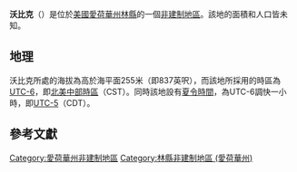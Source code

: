 {{noteTA
|G1=USState
|G2=地名
|G3=Unit
}}
{{Infobox settlement
|official_name            = 沃比克
|native_name = Waubeek
|settlement_type          = [[非建制地區|非建制地區]]
|image_skyline            = 
|imagesize                = 
|image_map                = 
|mapsize                  = 
|pushpin_map              = USA Iowa
|pushpin_label            = 沃比克
|pushpin_label_position   = top
|pushpin_map_caption      = 沃比克在愛荷華州的位置
|subdivision_type         = [[世界政區索引|國家]]
|subdivision_type1        = [[美国州份|州份]]
|subdivision_type2        = [[愛荷華州行政区划|縣]]
|subdivision_name         = [[美国|美国]]
|subdivision_name1        = [[愛荷華州|愛荷華州]]
|subdivision_name2        = [[林縣_(愛荷華州)|林縣]]
|elevation_ft             = 837
|elevation_m              = 255
|area_total_km2           = 
|area_total_sq_mi         = 
|area_land_km2            = 
|area_land_sq_mi          = 
|area_water_km2           = 
|area_water_sq_mi         = 
|population_as_of         = 2010
|population_footnotes     = 
|population_total         = 
|population_metro         = 
|population_density_km2   = auto
|population_density_sq_mi = auto
|timezone                 = [[北美中部时区|北美中部时区]]
|utc_offset               = -6
|coordinates              = {{coord|42|09|57|N|91|27|55|W|display=inline,title}}
| coor_pinpoint           = 
| coordinates_footnotes   = 
|timezone_DST             = CDT
|utc_offset_DST           = -5
|postal_code_type         = [[美國郵區編號|郵區編號]]
|postal_code              = 
|area_code                = {{link-en|电话区号319|Area code 319|319}}
|blank_name = [[地名信息系统|GNIS ID]]
|blank_info = 462744<ref name="GNIS">{{cite gnis|462744|Waubeek}}</ref>
}}
'''沃比克'''（{{lang-en|Waubeek}}）是位於[[美國|美國]][[愛荷華州|愛荷華州]][[林縣_(愛荷華州)|林縣]]的一個[[非建制地區|非建制地區]]。該地的面積和人口皆未知。

== 地理 ==
沃比克所處的海拔為高於海平面255米（即837英呎），而該地所採用的時區為[[UTC-6|UTC-6]]，即[[北美中部時區|北美中部時區]]（CST）。同時該地設有[[夏令時間|夏令時間]]，為UTC-6調快一小時，即[[UTC-5|UTC-5]]（CDT）。

== 參考文獻 ==
{{reflist}}

{{林縣 (愛荷華州)}}

{{DEFAULTSORT:Waubeek}}
[[Category:愛荷華州非建制地區|Category:愛荷華州非建制地區]]
[[Category:林縣非建制地區_(愛荷華州)|Category:林縣非建制地區 (愛荷華州)]]

{{Iowa-geo-stub}}